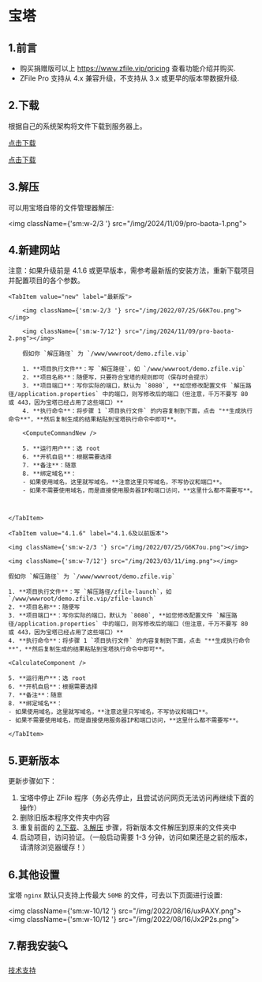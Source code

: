 
# 宝塔

<TOCInline toc={toc} />

## 1.前言

- 购买捐赠版可以上 https://www.zfile.vip/pricing 查看功能介绍并购买.
- ZFile Pro 支持从 4.x 兼容升级，不支持从 3.x 或更早的版本带数据升级.

## 2.下载

根据自己的系统架构将文件下载到服务器上。

<Tabs>
<TabItem value="amd64" label="Linux AMD 64">

[点击下载](https://c.jun6.net/ZFILE-PRO/zfile-pro-release_linux_amd64.tar.gz)

</TabItem>
<TabItem value="arm64" label="Linux ARM 64">

[点击下载](https://c.jun6.net/ZFILE-PRO/zfile-pro-release_linux_arm.tar.gz)

</TabItem>
</Tabs>

## 3.解压

可以用宝塔自带的文件管理器解压:

<img className={'sm:w-2/3 '} src="/img/2024/11/09/pro-baota-1.png"></img>

## 4.新建网站

注意：如果升级前是 4.1.6 或更早版本，需参考最新版的安装方法，重新下载项目并配置项目的各个参数。

<Tabs>

    <TabItem value="new" label="最新版">

        <img className={'sm:w-2/3 '} src="/img/2022/07/25/G6K7ou.png"></img>

        <img className={'sm:w-7/12'} src="/img/2024/11/09/pro-baota-2.png"></img>

        假如你 `解压路径` 为 `/www/wwwroot/demo.zfile.vip`

        1. **项目执行文件**：写 `解压路径`，如 `/www/wwwroot/demo.zfile.vip`
        2. **项目名称**：随便写，只要符合宝塔的规则即可（保存时会提示）
        3. **项目端口**：写你实际的端口，默认为 `8080`, **如您修改配置文件 `解压路径/application.properties` 中的端口，则写修改后的端口（但注意，千万不要写 80 或 443，因为宝塔已经占用了这些端口）**
        4. **执行命令**：将步骤 1 `项目执行文件` 的内容复制到下面，点击 "**生成执行命令**"，**然后复制生成的结果粘贴到宝塔执行命令中即可**。

        <ComputeCommandNew />

        5. **运行用户**：选 root
        6. **开机自启**：根据需要选择
        7. **备注**：随意
        8. **绑定域名**：
        - 如果使用域名，这里就写域名，**注意这里只写域名，不写协议和端口**。
        - 如果不需要使用域名，而是直接使用服务器IP和端口访问，**这里什么都不需要写**。



    </TabItem>

    <TabItem value="4.1.6" label="4.1.6及以前版本">

    <img className={'sm:w-2/3 '} src="/img/2022/07/25/G6K7ou.png"></img>

    <img className={'sm:w-7/12'} src="/img/2023/03/11/img.png"></img>

    假如你 `解压路径` 为 `/www/wwwroot/demo.zfile.vip`

    1. **项目执行文件**：写 `解压路径/zfile-launch`，如 `/www/wwwroot/demo.zfile.vip/zfile-launch`
    2. **项目名称**：随便写
    3. **项目端口**：写你实际的端口，默认为 `8080`, **如您修改配置文件 `解压路径/application.properties` 中的端口，则写修改后的端口（但注意，千万不要写 80 或 443，因为宝塔已经占用了这些端口）**
    4. **执行命令**：将步骤 1 `项目执行文件` 的内容复制到下面，点击 "**生成执行命令**"，**然后复制生成的结果粘贴到宝塔执行命令中即可**。

    <CalculateComponent />

    5. **运行用户**：选 root
    6. **开机自启**：根据需要选择
    7. **备注**：随意
    8. **绑定域名**：
    - 如果使用域名，这里就写域名，**注意这里只写域名，不写协议和端口**。
    - 如果不需要使用域名，而是直接使用服务器IP和端口访问，**这里什么都不需要写**。

    </TabItem>


</Tabs>

## 5.更新版本

更新步骤如下：

1. 宝塔中停止 ZFile 程序（务必先停止，且尝试访问网页无法访问再继续下面的操作）
2. 删除旧版本程序文件夹中内容
3. 重复前面的 [2.下载](#2下载)、[3.解压](#3解压) 步骤，将新版本文件解压到原来的文件夹中
3. 启动项目，访问验证。（一般启动需要 1-3 分钟，访问如果还是之前的版本，请清除浏览器缓存！）

## 6.其他设置

宝塔 `nginx` 默认只支持上传最大 `50MB` 的文件，可去以下页面进行设置:

<img className={'sm:w-10/12 '} src="/img/2022/08/16/uxPAXY.png"></img>
<img className={'sm:w-10/12 '} src="/img/2022/08/16/Jx2P2s.png"></img>

## 7.帮我安装🔍
[技术支持](/support/)
